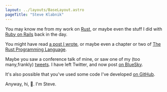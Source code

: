 ```yaml
---
layout: ../layouts/BaseLayout.astro
pageTitle: "Steve Klabnik"
---
```


<div className="prose prose-slate">

You may know me from my work on [Rust][rust], or maybe even the stuff I did with
[Ruby on Rails][rails-commits] back in the day.

You might have read [a post I wrote][blog], or maybe even a chapter or two of
[The Rust Programming Language][trpl].

Maybe you saw a conference talk of mine, or saw one of my (too many,frankly)
[tweets][twitter]. I have left Twitter, and now post [on BlueSky][bsky].

It's also possible that you've used some code I've developed [on GitHub][github].

Anyway, hi, 👋. I'm Steve.

</div>

[rust]: https://rust-lang.org
[blog]: /writing
[rails-commits]: https://contributors.rubyonrails.org/contributors/steve-klabnik/commits
[trpl]: https://nostarch.com/Rust
[twitter]: https://twitter.com/steveklabnik
[bsky]: https://bsky.app/profile/steveklabnik.com
[github]: https://github.com/steveklabnik
